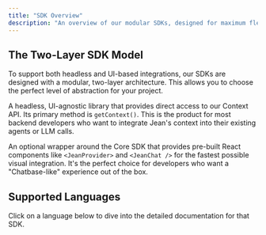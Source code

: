 ```yaml
---
title: "SDK Overview"
description: "An overview of our modular SDKs, designed for maximum flexibility and power."
---
```


## The Two-Layer SDK Model

To support both headless and UI-based integrations, our SDKs are designed with a modular, two-layer architecture. This allows you to choose the perfect level of abstraction for your project.

<Card
  title="The Core SDK (e.g., @jeanmemory/node)"
  icon="code-branch"
  href="/sdk/nodejs">
  A headless, UI-agnostic library that provides direct access to our Context API. Its primary method is `getContext()`. This is the product for most backend developers who want to integrate Jean's context into their existing agents or LLM calls.
</Card>

<Card
  title="The UI SDK (e.g., @jeanmemory/react)"
  icon="react"
  href="/sdk/react">
  An optional wrapper around the Core SDK that provides pre-built React components like `<JeanProvider>` and `<JeanChat />` for the fastest possible visual integration. It's the perfect choice for developers who want a "Chatbase-like" experience out of the box.
</Card>

## Supported Languages

Click on a language below to dive into the detailed documentation for that SDK.

<Cards>
  <Card
    title="React"
    icon="react"
    href="/sdk/react"
  >
  </Card>
  <Card
    title="Python"
    icon="python"
    href="/sdk/python"
  >
  </Card>
  <Card
    title="Node.js"
    icon="node"
    href="/sdk/nodejs"
  >
  </Card>
</Cards>
